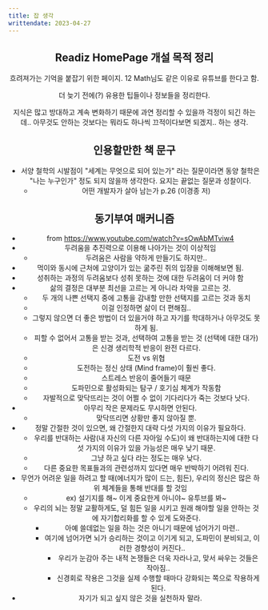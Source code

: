 ---
title: 잡 생각
writtendate: 2023-04-27
---

<Header />

## Readiz HomePage 개설 목적 정리

흐려져가는 기억을 붙잡기 위한 페이지. 12 Math님도 같은 이유로 유튜브를 한다고 함.

더 늦기 전에(?) 유용한 팁들이나 정보들을 정리한다.

지식은 많고 방대하고 계속 변화하기 때문에 과연 정리할 수 있을까 걱정이 되긴 하는데.. 아무것도 안하는 것보다는 뭐라도 하나씩 끄적이다보면 되겠지.. 하는 생각.

## 인용할만한 책 문구

- 서양 철학의 시발점이 "세계는 무엇으로 되어 있는가" 라는 질문이라면 동양 철학은 "나는 누구인가" 정도 되지 않을까 생각한다. 요지는 끝없는 질문과 성찰이다.
  - 어떤 개발자가 살아 남는가 p.26 (이경종 저)


## 동기부여 매커니즘
- from https://www.youtube.com/watch?v=sOwAbMTviw4
- 두려움을 추진력으로 이용해 나아가는 것이 이상적임
  - 두려움은 사람을 약하게 만들기도 하지만..
- 먹이와 동시에 근처에 고양이가 있는 굶주린 쥐의 입장을 이해해보면 됨.
- 성취하는 과정의 두려움보다 성취 못하는 것에 대한 두려움이 더 커야 함
- 삶의 결정은 대부분 최선을 고르는 게 아니라 차악을 고르는 것.
  - 두 개의 나쁜 선택지 중에 고통을 감내할 만한 선택지를 고르는 것과 동치
  - 이걸 인정하면 삶이 더 편해짐..
  - 그렇지 않으면 더 좋은 방법이 더 있을거야 하고 자기를 학대하거나 아무것도 못하게 됨.
  - 피할 수 없어서 고통을 받는 것과, 선택하여 고통을 받는 것 (선택에 대한 대가)은 신경 생리학적 반응이 완전 다르다.
  - 도전 vs 위협
  - 도전하는 정신 상태 (Mind frame)이 훨씬 좋다.
  - 스트레스 반응이 줄어들기 때문
  - 도파민으로 활성화되는 탐구 / 호기심 체계가 작동함
  - 자발적으로 맞닥뜨리는 것이 어쩔 수 없이 기다리다가 죽는 것보다 낫다.
- 아무리 작은 문제라도 무시하면 안된다.
  - 맞닥뜨리면 상황만 좋지 않아질 뿐.
- 정말 간절한 것이 있으면, 왜 간절한지 대략 다섯 가지의 이유가 필요하다.
  - 우리를 반대하는 사람(내 자신의 다른 자아일 수도)이 왜 반대하는지에 대한 다섯 가지의 이유가 있을 가능성은 매우 낮기 때문.
  - 그냥 하고 싶다 라는 정도는 매우 낮다.
  - 다른 중요한 목표들과의 관련성까지 있다면 매우 반박하기 어려워 진다.
- 무언가 어려운 일을 하려고 할 때(에너지가 많이 드는, 힘든), 우리의 정신은 많은 하위 체계들을 통해 반대를 할 것임
  - ex) 설기지를 해~ 이게 중요한게 아니야~ 유투브를 봐~
  - 우리의 뇌는 정말 교활하게도, 덜 힘든 일을 시키고 원래 해야할 일을 안하는 것에 자기합리화를 할 수 있게 도와준다.
    - 아예 쓸데없는 일을 하는 것은 아니기 때문에 넘어가기 마련..
    - 여기에 넘어가면 뇌가 승리하는 것이고 이기게 되고, 도파민이 분비되고, 이러한 경향성이 커진다..
      - 우리가 눈감아 주는 내적 논쟁들은 더욱 자라나고, 맞서 싸우는 것들은 작아짐..
      - 신경회로 작용은 그것을 실제 수행할 때마다 강화되는 쪽으로 작용하게 된다.
- 자기가 되고 싶지 않은 것을 실천하자 말라.


<TagList />
<Comment />
